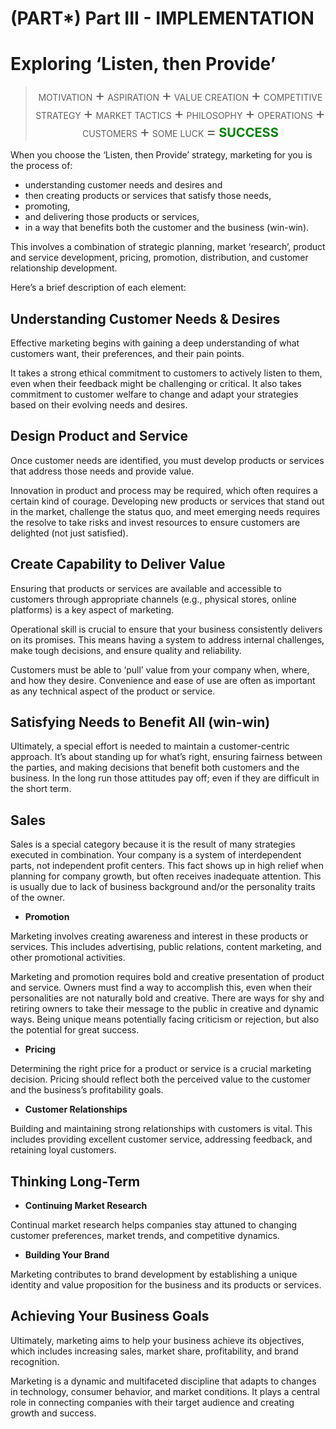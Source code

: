 # (PART\*) Part III - IMPLEMENTATION {-} 

# Exploring <span class="f3 darkgreen">'Listen, then Provide'</span>

<blockquote class="my-box" style="text-align: center;">
<p>
    <span style="font-size: 14px">MOTIVATION</span>
    <span style="font-size: 24px;">&plus;</span>
    <span style="font-size: 14px">ASPIRATION</span>
    <span style="font-size: 24px;">&plus;</span>
    <span style="font-size: 14px">VALUE CREATION</span>
    <span style="font-size: 24px;">&plus;</span>
    <span style="font-size: 14px;">COMPETITIVE STRATEGY </span>
    <span style="font-size: 24px;">&plus;</span>
    <span style="font-size: 14px;">MARKET TACTICS</span>
    <span style="font-size: 24px;">&plus;</span>
    <span style="font-size: 14px;">PHILOSOPHY</span>
    <span style="font-size: 24px;">&plus;</span>
    <span style="font-size: 14px;">OPERATIONS</span>
    <span style="font-size: 24px;">&plus;</span>
    <span style="font-size: 14px;">CUSTOMERS</span>
    <span style="font-size: 24px;">&plus;</span>
    <span style="font-size: 14px;">SOME LUCK</span>
    <span style="font-size: 24px;">=</span>
    <strong><span style="color: green; font-size: 20px">SUCCESS</span></strong>
  </p>
</blockquote>  





When you choose the <span class="darkgreen">'Listen, then Provide' strategy</span>, marketing for you is the process of:

- understanding customer needs and desires and 
- then creating products or services that satisfy those needs, 
- promoting, 
- and delivering those products or services, 
- in a way that benefits both the customer and the business (win-win). 

This involves a combination of strategic planning, market 'research', product and service development, pricing, promotion, distribution, and customer relationship development.

Here's a brief description of each element:

## **Understanding Customer Needs & Desires**

Effective marketing begins with gaining a deep understanding of what customers want, their preferences, and their pain points.

It takes a strong ethical commitment to customers to actively listen to them, even when their feedback might be challenging or critical. It also takes commitment to customer welfare to change and adapt your strategies based on their evolving needs and desires.


## **Design Product and Service**

Once customer needs are identified, you must develop products or services that address those needs and provide value.

Innovation in product and process may be required, which often requires a certain kind of courage. Developing new products or services that stand out in the market, challenge the status quo, and meet emerging needs requires the resolve to take risks and invest resources to ensure customers are delighted (not just satisfied).

## **Create Capability to Deliver Value**

Ensuring that products or services are available and accessible to customers through appropriate channels (e.g., physical stores, online platforms) is a key aspect of marketing.

Operational skill is crucial to ensure that your business consistently delivers on its promises. This means having a system to address internal challenges, make tough decisions, and ensure quality and reliability.

Customers must be able to 'pull' value from your company when, where, and how they desire. Convenience and ease of use are often as important as any technical aspect of the product or service.

## **Satisfying Needs to Benefit All (win-win)**

Ultimately, a special effort is needed to maintain a customer-centric approach. It's about standing up for what's right, ensuring fairness between the parties, and making decisions that benefit both customers and the business. In the long run those attitudes pay off; even if they are difficult in the short term.


## **Sales**

Sales is a special category because it is the result of many strategies executed in combination. Your company is a system of interdependent parts, not independent profit centers. This fact shows up in high relief when planning for company growth, but often receives inadequate attention. This is usually due to lack of business background and/or the personality traits of the owner.

- **Promotion**

Marketing involves creating awareness and interest in these products or services. This includes advertising, public relations, content marketing, and other promotional activities.

Marketing and promotion requires bold and creative presentation of product and service. Owners must find a way to accomplish this, even when their personalities are not naturally bold and creative. There are ways for shy and retiring owners to take their message to the public in creative and dynamic ways. Being unique means potentially facing criticism or rejection, but also the potential for great success.


- **Pricing**

Determining the right price for a product or service is a crucial marketing decision. Pricing should reflect both the perceived value to the customer and the business's profitability goals.


- **Customer Relationships**

Building and maintaining strong relationships with customers is vital. This includes providing excellent customer service, addressing feedback, and retaining loyal customers.


## **Thinking Long-Term**

- **Continuing Market Research**

Continual market research helps companies stay attuned to changing customer preferences, market trends, and competitive dynamics.


- **Building Your Brand**

Marketing contributes to brand development by establishing a unique identity and value proposition for the business and its products or services.


## **Achieving Your Business Goals**

Ultimately, marketing aims to help your business achieve its objectives, which includes increasing sales, market share, profitability, and brand recognition.

Marketing is a dynamic and multifaceted discipline that adapts to changes in technology, consumer behavior, and market conditions. It plays a central role in connecting companies with their target audience and creating growth and success.
